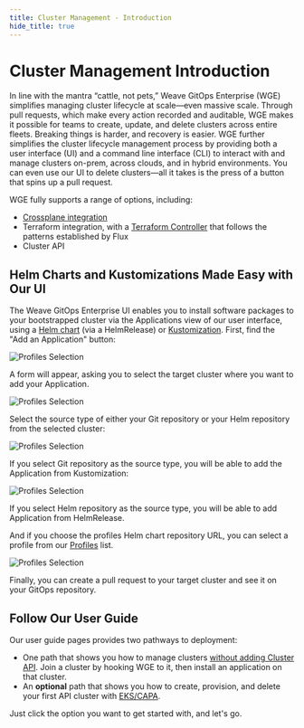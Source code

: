 ```yaml
---
title: Cluster Management - Introduction
hide_title: true
---
```



# Cluster Management Introduction <TierLabel tiers="Enterprise" />

In line with the mantra “cattle, not pets,” Weave GitOps Enterprise (WGE) simplifies managing cluster lifecycle at scale—even massive scale. Through pull requests, which make every action recorded and auditable, WGE makes it possible for teams to create, update, and delete clusters across entire fleets. Breaking things is harder, and recovery is easier. WGE further simplifies the cluster lifecycle management process by providing both a user interface (UI) and a command line interface (CLI) to interact with and manage clusters on-prem, across clouds, and in hybrid environments. You can even use our UI to delete clusters—all it takes is the press of a button that spins up a pull request.

WGE fully supports a range of options, including:
- [Crossplane integration](https://www.weave.works/blog/gitops-goes-beyond-kubernetes-with-weave-gitops-upbound-s-universal-crossplane)
- Terraform integration, with a [Terraform Controller](https://docs.gitops.weave.works/docs/terraform/overview/) that follows the patterns established by Flux
- Cluster API

## Helm Charts and Kustomizations Made Easy with Our UI

The Weave GitOps Enterprise UI enables you to install software packages to your bootstrapped cluster via the Applications view of our user interface, using a [Helm chart](https://www.weave.works/blog/helm-charts-in-kubernetes) (via a HelmRelease) or [Kustomization](https://fluxcd.io/flux/components/kustomize/kustomization/). First, find the "Add an Application" button:

![Profiles Selection](./img/add-application-btn.png)

A form will appear, asking you to select the target cluster where you want to add your Application.

![Profiles Selection](./img/add-application-form.png)

Select the source type of either your Git repository or your Helm repository from the selected cluster:

![Profiles Selection](./img/add-application-select-source.png)

If you select Git repository as the source type, you will be able to add the Application from Kustomization:

![Profiles Selection](./img/add-application-kustomization.png)

If you select Helm repository as the source type, you will be able to add Application from HelmRelease.

And if you choose the profiles Helm chart repository URL, you can select a profile from our [Profiles](profiles.mdx) list.

![Profiles Selection](./img/add-application-helm-release.png)

Finally, you can create a pull request to your target cluster and see it on your GitOps repository.

## Follow Our User Guide

Our user guide pages provides two pathways to deployment:

- One path that shows you how to manage clusters [without adding Cluster API](managing-clusters-without-capi.mdx). Join a cluster by hooking WGE to it, then install an application on that cluster.
- An **optional** path that shows you how to create, provision, and delete your first API cluster with [EKS/CAPA](../cluster-management/deploying-capa-eks.mdx).

Just click the option you want to get started with, and let's go.
